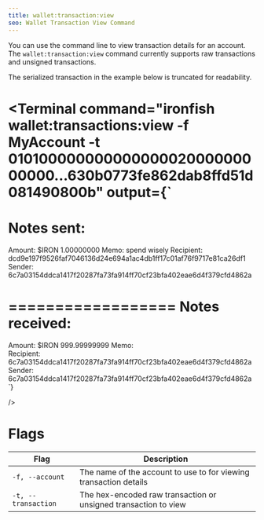 ```yaml
---
title: wallet:transaction:view
seo: Wallet Transaction View Command
---
```


You can use the command line to view transaction details for an account. The `wallet:transaction:view` command currently supports raw transactions and unsigned transactions.

The serialized transaction in the example below is truncated for readability.

<Terminal
  command="ironfish wallet:transactions:view -f MyAccount -t 01010000000000000002000000000000...630b0773fe862dab8ffd51d081490800b"
  output={`
==================
Notes sent:
==================

Amount:        $IRON 1.00000000
Memo:          spend wisely
Recipient:     dcd9e197f9526faf7046136d24e694a1ac4db1ff17c01af76f9717e81ca26df1
Sender:        6c7a03154ddca1417f20287fa73fa914ff70cf23bfa402eae6d4f379cfd4862a


==================
Notes received:
==================

Amount:        $IRON 999.99999999
Memo:          
Recipient:     6c7a03154ddca1417f20287fa73fa914ff70cf23bfa402eae6d4f379cfd4862a
Sender:        6c7a03154ddca1417f20287fa73fa914ff70cf23bfa402eae6d4f379cfd4862a
`}

/>


# Flags

| Flag | Description |
| ---- | ----------- |
| `-f, --account` | The name of the account to use to for viewing transaction details |
| `-t, --transaction` | The hex-encoded raw transaction or unsigned transaction to view |